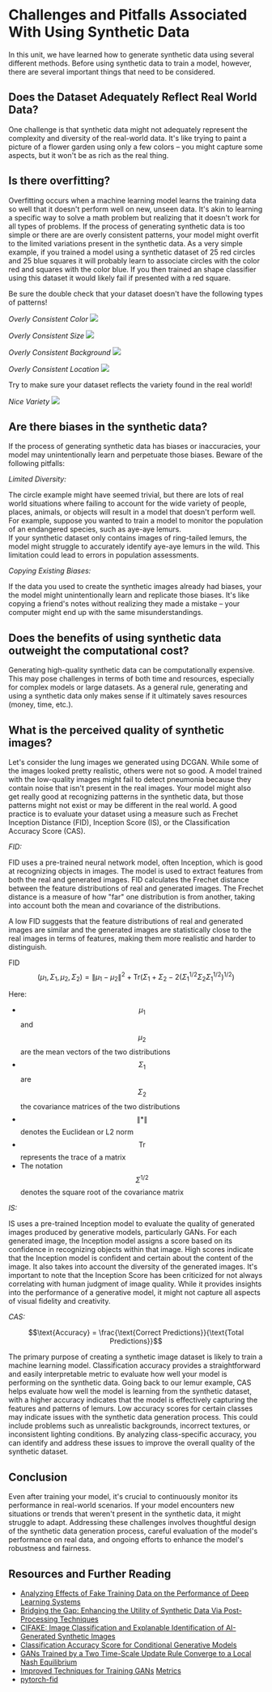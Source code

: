 # Challenges and Pitfalls Associated With Using Synthetic Data

In this unit, we have learned how to generate synthetic data using several different methods.
Before using synthetic data to train a model, however, there are several important things that need to be considered.

## Does the Dataset Adequately Reflect Real World Data?

One challenge is that synthetic data might not adequately represent the complexity
and diversity of the real-world data. It's like trying to paint a picture of a flower garden using only
a few colors – you might capture some aspects, but it won't be as rich as the real thing.

## Is there overfitting?

Overfitting occurs when a machine learning model learns the training data so well that it doesn't perform well on new, unseen data.
It's akin to learning a specific way to solve a math problem but realizing that it doesn't work for all types of problems.
If the process of generating synthetic data is too simple or there are are overly consistent patterns, your model might overfit to the limited variations
present in the synthetic data. As a very simple example, if you trained a model using a synthetic
dataset of 25 red circles and 25 blue squares it will probably learn to associate circles with the color red and squares with the color blue. If you
then trained an shape classifier using this dataset it would likely fail if presented with a red square.

<Tip warning="true">
  Be sure the double check that your dataset doesn't have the following types of
  patterns!
</Tip>

_Overly Consistent Color_
![](URL)

_Overly Consistent Size_
![](URL)

_Overly Consistent Background_
![](URL)

_Overly Consistent Location_
![](URL)

<Tip>
  Try to make sure your dataset reflects the variety found in the real world!
</Tip>

_Nice Variety_
![](URL)

## Are there biases in the synthetic data?

If the process of generating synthetic data has biases or inaccuracies, your model may unintentionally
learn and perpetuate those biases. Beware of the following pitfalls:

_Limited Diversity:_

The circle example might have seemed trivial, but there are lots of real world situations where failing
to account for the wide variety of people, places, animals, or objects will result in a model that doesn't perform well. For
example, suppose you wanted to train a model to monitor the population of an endangered species, such as aye-aye lemurs.  
If your synthetic dataset only contains images of ring-tailed lemurs, the model might struggle to accurately identify aye-aye lemurs in the wild.
This limitation could lead to errors in population assessments.

_Copying Existing Biases:_

If the data you used to create the synthetic images already had biases, your the model might unintentionally
learn and replicate those biases. It's like copying a friend's notes without realizing they made a mistake
– your computer might end up with the same misunderstandings.

## Does the benefits of using synthetic data outweight the computational cost?

Generating high-quality synthetic data can be computationally expensive. This may pose challenges in terms
of both time and resources, especially for complex models or large datasets. As a general rule, generating and using a synthetic data
only makes sense if it ultimately saves resources (money, time, etc.).

## What is the perceived quality of synthetic images?

Let's consider the lung images we generated using DCGAN. While some of the images looked pretty realistic, others were not
so good. A model trained with the low-quality images might fail to detect pneumonia because they contain noise that isn't present in the real images.
Your model might also get really good at recognizing patterns in the synthetic data, but those patterns might not exist
or may be different in the real world. A good practice is to evaluate your dataset using a measure such as Frechet Inception Distance (FID), Inception Score (IS), or the Classification
Accuracy Score (CAS).

_FID:_

FID uses a pre-trained neural network model, often Inception, which is good at recognizing objects in images.
The model is used to extract features from both the real and generated images.
FID calculates the Frechet distance between the feature distributions of real and generated images.
The Frechet distance is a measure of how "far" one distribution is from another,
taking into account both the mean and covariance of the distributions.

A low FID suggests that the feature distributions of real and generated images are similar and the generated images are statistically
close to the real images in terms of features, making them more realistic and harder to distinguish.

FID$$(\mu_1, \Sigma_1, \mu_2, \Sigma_2) = \|\mu_1 - \mu_2\|^2 + \text{Tr}(\Sigma_1 + \Sigma_2 - 2(\Sigma_1^{1/2}\Sigma_2\Sigma_1^{1/2})^{1/2})$$

Here:

- $$\mu_1$$ and $$\mu_2$$ are the mean vectors of the two distributions
- $$\Sigma_1$$ are $$\Sigma_2$$ the covariance matrices of the two distributions
- $$\| * \|$$ denotes the Euclidean or L2 norm
- $$\text{Tr}$$ represents the trace of a matrix
- The notation $$\Sigma^{1/2}$$ denotes the square root of the covariance matrix

_IS:_

IS uses a pre-trained Inception model to evaluate the quality of generated images produced by generative models, particularly GANs.
For each generated image, the Inception model assigns a score based on its confidence in recognizing objects within that image.
High scores indicate that the Inception model is confident and certain about the content of the image. It also takes into account the diversity of the generated images.
It's important to note that the Inception Score has been criticized for not always correlating with human judgment
of image quality. While it provides insights into the performance of a generative model, it might not capture all aspects of visual fidelity and creativity.

_CAS:_

$$\text{Accuracy} = \frac{\text{Correct Predictions}}{\text{Total Predictions}}$$

The primary purpose of creating a synthetic image dataset is likely to train a machine learning model. Classification accuracy provides a straightforward and easily interpretable metric to evaluate how well your model is performing on the synthetic data. Going back to our lemur example,
CAS helps evaluate how well the model is learning from the synthetic dataset, with a higher accuracy indicates that the model is effectively
capturing the features and patterns of lemurs. Low accuracy scores for certain classes may indicate issues with the synthetic data generation process.
This could include problems such as unrealistic backgrounds, incorrect textures, or inconsistent lighting conditions.
By analyzing class-specific accuracy, you can identify and address these issues to improve the overall quality of the synthetic dataset.

## Conclusion

Even after training your model, it's crucial to continuously monitor its performance in real-world scenarios.
If your model encounters new situations or trends that weren't present in the synthetic data, it might struggle to adapt.
Addressing these challenges involves thoughtful design of the synthetic data generation process, careful evaluation
of the model's performance on real data, and ongoing efforts to enhance the model's robustness and fairness.

## Resources and Further Reading

- [Analyzing Effects of Fake Training Data on the Performance of Deep Learning Systems](https://arxiv.org/pdf/2303.01268.pdf)
- [Bridging the Gap: Enhancing the Utility of Synthetic Data Via Post-Processing Techniques](https://arxiv.org/pdf/2305.10118.pdf)
- [CIFAKE: Image Classification and Explanable Identification of AI-Generated Synthetic Images](https://arxiv.org/pdf/2303.14126.pdf)
- [Classification Accuracy Score for Conditional Generative Models](https://arxiv.org/abs/1905.10887)
- [GANs Trained by a Two Time-Scale Update Rule Converge to a Local Nash Equilibrium](https://arxiv.org/abs/1706.08500)
- [Improved Techniques for Training GANs](https://arxiv.org/abs/1606.03498)
  [Metrics](https://github.com/huggingface/community-events/tree/main/huggan/pytorch/metrics)
- [pytorch-fid](https://github.com/mseitzer/pytorch-fid)
